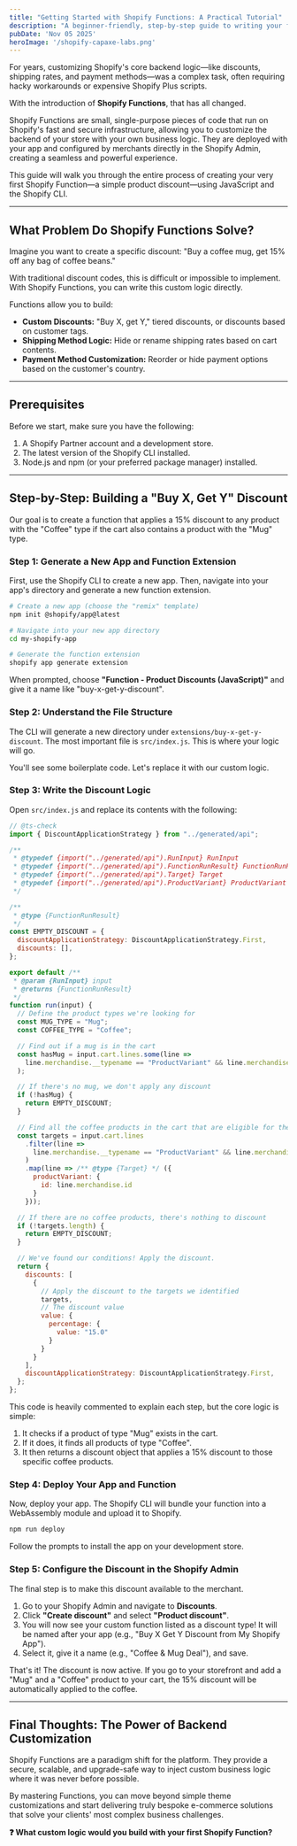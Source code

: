 ```yaml
---
title: "Getting Started with Shopify Functions: A Practical Tutorial"
description: "A beginner-friendly, step-by-step guide to writing your first Shopify Function in JavaScript to create a custom product discount."
pubDate: 'Nov 05 2025'
heroImage: '/shopify-capaxe-labs.png'
---
```


For years, customizing Shopify's core backend logic—like discounts, shipping rates, and payment methods—was a complex task, often requiring hacky workarounds or expensive Shopify Plus scripts.

With the introduction of **Shopify Functions**, that has all changed.

Shopify Functions are small, single-purpose pieces of code that run on Shopify's fast and secure infrastructure, allowing you to customize the backend of your store with your own business logic. They are deployed with your app and configured by merchants directly in the Shopify Admin, creating a seamless and powerful experience.

This guide will walk you through the entire process of creating your very first Shopify Function—a simple product discount—using JavaScript and the Shopify CLI.

---

## **What Problem Do Shopify Functions Solve?**

Imagine you want to create a specific discount: "Buy a coffee mug, get 15% off any bag of coffee beans."

With traditional discount codes, this is difficult or impossible to implement. With Shopify Functions, you can write this custom logic directly.

Functions allow you to build:
-   **Custom Discounts:** "Buy X, get Y," tiered discounts, or discounts based on customer tags.
-   **Shipping Method Logic:** Hide or rename shipping rates based on cart contents.
-   **Payment Method Customization:** Reorder or hide payment options based on the customer's country.

---

## **Prerequisites**

Before we start, make sure you have the following:
1.  A Shopify Partner account and a development store.
2.  The latest version of the Shopify CLI installed.
3.  Node.js and npm (or your preferred package manager) installed.

---

## **Step-by-Step: Building a "Buy X, Get Y" Discount**

Our goal is to create a function that applies a 15% discount to any product with the "Coffee" type if the cart also contains a product with the "Mug" type.

### **Step 1: Generate a New App and Function Extension**

First, use the Shopify CLI to create a new app. Then, navigate into your app's directory and generate a new function extension.

```bash
# Create a new app (choose the "remix" template)
npm init @shopify/app@latest

# Navigate into your new app directory
cd my-shopify-app

# Generate the function extension
shopify app generate extension
```

When prompted, choose **"Function - Product Discounts (JavaScript)"** and give it a name like "buy-x-get-y-discount".

### **Step 2: Understand the File Structure**

The CLI will generate a new directory under `extensions/buy-x-get-y-discount`. The most important file is `src/index.js`. This is where your logic will go.

You'll see some boilerplate code. Let's replace it with our custom logic.

### **Step 3: Write the Discount Logic**

Open `src/index.js` and replace its contents with the following:

```javascript
// @ts-check
import { DiscountApplicationStrategy } from "../generated/api";

/**
 * @typedef {import("../generated/api").RunInput} RunInput
 * @typedef {import("../generated/api").FunctionRunResult} FunctionRunResult
 * @typedef {import("../generated/api").Target} Target
 * @typedef {import("../generated/api").ProductVariant} ProductVariant
 */

/**
 * @type {FunctionRunResult}
 */
const EMPTY_DISCOUNT = {
  discountApplicationStrategy: DiscountApplicationStrategy.First,
  discounts: [],
};

export default /**
 * @param {RunInput} input
 * @returns {FunctionRunResult}
 */
function run(input) {
  // Define the product types we're looking for
  const MUG_TYPE = "Mug";
  const COFFEE_TYPE = "Coffee";

  // Find out if a mug is in the cart
  const hasMug = input.cart.lines.some(line =>
    line.merchandise.__typename == "ProductVariant" && line.merchandise.product.productType == MUG_TYPE
  );

  // If there's no mug, we don't apply any discount
  if (!hasMug) {
    return EMPTY_DISCOUNT;
  }

  // Find all the coffee products in the cart that are eligible for the discount
  const targets = input.cart.lines
    .filter(line =>
      line.merchandise.__typename == "ProductVariant" && line.merchandise.product.productType == COFFEE_TYPE
    )
    .map(line => /** @type {Target} */ ({
      productVariant: {
        id: line.merchandise.id
      }
    }));

  // If there are no coffee products, there's nothing to discount
  if (!targets.length) {
    return EMPTY_DISCOUNT;
  }

  // We've found our conditions! Apply the discount.
  return {
    discounts: [
      {
        // Apply the discount to the targets we identified
        targets,
        // The discount value
        value: {
          percentage: {
            value: "15.0"
          }
        }
      }
    ],
    discountApplicationStrategy: DiscountApplicationStrategy.First,
  };
};
```

This code is heavily commented to explain each step, but the core logic is simple:
1.  It checks if a product of type "Mug" exists in the cart.
2.  If it does, it finds all products of type "Coffee".
3.  It then returns a discount object that applies a 15% discount to those specific coffee products.

### **Step 4: Deploy Your App and Function**

Now, deploy your app. The Shopify CLI will bundle your function into a WebAssembly module and upload it to Shopify.

```bash
npm run deploy
```

Follow the prompts to install the app on your development store.

### **Step 5: Configure the Discount in the Shopify Admin**

The final step is to make this discount available to the merchant.
1.  Go to your Shopify Admin and navigate to **Discounts**.
2.  Click **"Create discount"** and select **"Product discount"**.
3.  You will now see your custom function listed as a discount type! It will be named after your app (e.g., "Buy X Get Y Discount from My Shopify App").
4.  Select it, give it a name (e.g., "Coffee & Mug Deal"), and save.

That's it! The discount is now active. If you go to your storefront and add a "Mug" and a "Coffee" product to your cart, the 15% discount will be automatically applied to the coffee.

---

## **Final Thoughts: The Power of Backend Customization**

Shopify Functions are a paradigm shift for the platform. They provide a secure, scalable, and upgrade-safe way to inject custom business logic where it was never before possible.

By mastering Functions, you can move beyond simple theme customizations and start delivering truly bespoke e-commerce solutions that solve your clients' most complex business challenges.

**❓ What custom logic would you build with your first Shopify Function?**